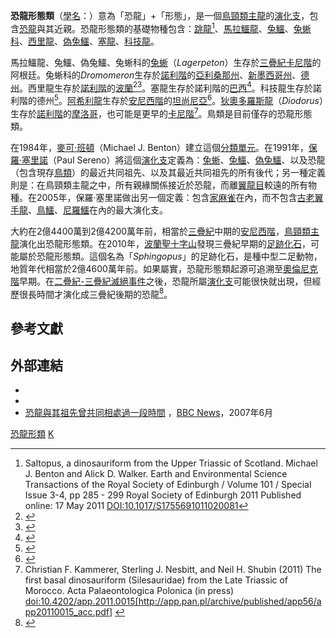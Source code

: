 {{Distinguish|恐龍型類}}
{{Automatic Taxobox
| fossil_range = {{fossil range|earliest=249|245|0}}[[三疊紀|三疊紀]]中期（或早期）→ [[全新世|現代]]
| image = Lagosuchus Talampayensis.png
| image_upright = 1.15
| image_caption = [[兔鱷屬|塔兰佩雅兔鳄]]（''Lagosuchus talampayensis''）的骨架復原模型
| taxon = Dinosauromorpha
| authority = [[麥可·班頓|Benton]], 1985
| subdivision_ranks = [[演化支|演化支]]
| subdivision = 
* [[灭绝|†]][[兔蜥科|兔蜥科]] Lagerpetonidae?
* [[恐龍型類|恐龍型類]] Dinosauriformes
}}

'''恐龍形態類'''（[[學名|學名]]：{{lang|la|Dinosauromorpha}}）意為「恐龍」+「形態」，是一個[[鳥頸類主龍|鳥頸類主龍]]的[[演化支|演化支]]，包含[[恐龍|恐龍]]與其近親。恐龍形態類的基礎物種包含：[[跳龍|跳龍]]<ref>Saltopus, a dinosauriform from the Upper Triassic of Scotland. Michael J. Benton and Alick D. Walker. Earth and Environmental Science Transactions of the Royal Society of Edinburgh / Volume 101 / Special Issue 3-4, pp 285 - 299 Royal Society of Edinburgh 2011 Published online: 17 May 2011 DOI:10.1017/S1755691011020081</ref>、[[馬拉鱷龍|馬拉鱷龍]]、[[兔鱷|兔鱷]]、[[兔蜥科|兔蜥科]]、[[西里龍|西里龍]]、[[偽兔鱷|偽兔鱷]]、[[塞龍|塞龍]]、[[科技龍|科技龍]]。

馬拉鱷龍、兔鱷、偽兔鱷、兔蜥科的[[兔蜥|兔蜥]]（''Lagerpeton''）生存於[[三疊紀|三疊紀]][[卡尼階|卡尼階]]的阿根廷。兔蜥科的''Dromomeron''生存於[[諾利階|諾利階]]的[[亞利桑那州|亞利桑那州]]、[[新墨西哥州|新墨西哥州]]、[[德克薩斯州|德州]]。西里龍生存於[[諾利階|諾利階]]的[[波蘭|波蘭]]<ref name=RIetal07>{{cite journal |last=Irmis |first=Randall B. |coauthors=Nesbitt, Sterling J.; Padian, Kevin; Smith, Nathan D.; Turner, Alan H.; Woody, Daniel; and Downs, Alex |year=2007 |title=A Late Triassic dinosauromorph assemblage from New Mexico and the rise of dinosaurs |journal=Science |volume=317 |pages=358–361 |doi=10.1126/science.1143325 |pmid=17641198 |issue=5836}}</ref><ref name=SNetal09>{{cite journal |last=Nesbitt |first=Sterling J. |coauthors=Irmis, Randall B.; Parker, William G.; Smith, Nathan D.; Turner, Alan H.; and Rowe, Timothy |year=2009 |title=Hindlimb osteology and distribution of basal dinosauromorphs from the Late Triassic of North America |journal=Journal of Vertebrate Paleontology |volume=29 |issue=2 |unused_data=|pages=498–516}}</ref>。塞龍生存於諾利階的[[巴西|巴西]]<ref name=FL06>{{cite journal |last=Ferigolo |first=J. |coauthors=and Langer, M.C. |year=2006 |url=http://www.journalsonline.tandf.co.uk/(ciigzuqwmoomny2lspjqn155)/app/home/contribution.asp?referrer=parent&backto=issue,3,14;journal,1,8;linkingpublicationresults,1:300240,1 |title=A Late Triassic dinosauriform from south Brazil and the origin of the ornithischian predentary bone |journal=Historical Biology |volume=19 |issue=1 |pages=1–11 |access-date=2010-02-04 |archive-date=2019-09-19 |archive-url=https://web.archive.org/web/20190919070422/http://www.journalsonline.tandf.co.uk/(ciigzuqwmoomny2lspjqn155)/app/home/contribution.asp?referrer=parent&backto=issue,3,14;journal,1,8;linkingpublicationresults,1:300240,1 |dead-url=yes }}</ref>。科技龍生存於諾利階的德州<ref name=NIP07>{{cite journal |last=Nesbitt |first=Sterling J. |coauthors= Irmis, Randall B.; and Parker, William G. |year=2007 |title=A critical re-evaluation of the Late Triassic dinosaur taxa of North America |journal=Journal of Systematic Palaeontology |volume=5 |issue=2 |pages=209–243 |doi=10.1017/S1477201907002040 }}</ref>。[[阿希利龍|阿希利龍]]生存於[[安尼西階|安尼西階]]的[[坦尚尼亞|坦尚尼亞]]<ref name=Netal10>{{cite journal |last=Nesbitt |first=S.J. |coauthors=Sidor, C.A.; Irmis, R.B.; Angielczyk, K.D.; Smith, R.M.H.; and Tsuji, L.M.A. |year=2010 |title=Ecologically distinct dinosaurian sister group shows early diversification of Ornithodira |journal=Nature |pmid=20203608 |volume=464 |issue=7285 |pages=95–98 |doi=10.1038/nature08718}}</ref>。[[狄奧多羅斯龍|狄奧多羅斯龍]]（''Diodorus''）生存於[[諾利階|諾利階]]的[[摩洛哥|摩洛哥]]，也可能是更早的[[卡尼階|卡尼階]]<ref>Christian F. Kammerer, Sterling J. Nesbitt, and Neil H. Shubin (2011)
The first basal dinosauriform (Silesauridae) from the Late Triassic of
Morocco. Acta Palaeontologica Polonica (in press) doi:10.4202/app.2011.0015[http://app.pan.pl/archive/published/app56/app20110015_acc.pdf] {{Wayback|url=http://app.pan.pl/archive/published/app56/app20110015_acc.pdf |date=20120314081715 }}</ref>。鳥類是目前僅存的恐龍形態類。

在1984年，[[麥可·班頓|麥可·班頓]]（Michael J. Benton）建立這個[[分類單元|分類單元]]。在1991年，[[保羅·塞里諾|保羅·塞里諾]]（Paul Sereno）將這個[[演化支|演化支]]定義為：[[兔蜥|兔蜥]]、[[兔鱷|兔鱷]]、[[偽兔鱷|偽兔鱷]]、以及恐龍（包含現存[[鳥類|鳥類]]）的最近共同祖先、以及其最近共同祖先的所有後代；另一種定義則是：在鳥頸類主龍之中，所有親緣關係接近於恐龍，而離[[翼龍目|翼龍目]]較遠的所有物種。在2005年，保羅·塞里諾做出另一個定義：包含[[家麻雀|家麻雀]]在內，而不包含[[翼手龍|古老翼手龍]]、[[鳥鱷|鳥鱷]]、[[尼羅鱷|尼羅鱷]]在內的最大演化支。

大約在2億4400萬到2億4200萬年前，相當於[[三疊紀|三疊紀]]中期的[[安尼西階|安尼西階]]，[[鳥頸類主龍|鳥頸類主龍]]演化出恐龍形態類。在2010年，[[波蘭|波蘭]][[聖十字山|聖十字山]]發現三疊紀早期的[[足跡化石|足跡化石]]，可能屬於恐龍形態類。這個名為「''Sphingopus''」的足跡化石，是種中型二足動物，地質年代相當於2億4600萬年前。如果屬實，恐龍形態類起源可追溯至[[奧倫尼克階|奧倫尼克階]]早期。在[[二疊紀-三疊紀滅絕事件|二疊紀-三疊紀滅絕事件]]之後，恐龍所屬[[演化支|演化支]]可能很快就出現，但經歷很長時間才演化成三疊紀後期的恐龍<ref name=BNB10>{{cite journal |last=Brusatte |first=S.L. |coauthors=Niedźwiedzki, G.; and Butler, R.J. |year=2010 |title=Footprints pull origin and diversification of dinosaur stem lineage deep into Early Triassic |journal=Proceedings of the Royal Society B |pmid=20926435 |volume=278 |issue=1708 |pages=1107–1113 |doi=10.1098/rspb.2010.1746 |pmc=3049033}}</ref>。

== 參考文獻 ==
{{reflist}}

== 外部連結 ==
* {{Commonscat-inline|Dinosauromorpha}}
* {{Wikispecies-inline|Dinosauromorpha}}
* [http://news.bbc.co.uk/1/hi/sci/tech/6906603.stm 恐龍與其祖先曾共同相處過一段時間] {{Wayback|url=http://news.bbc.co.uk/1/hi/sci/tech/6906603.stm |date=20170730214545 }}，[[BBC_News|BBC News]]，2007年6月

{{主龍形下綱|A.}}
{{Portal bar|恐龙|灭绝与濒危物种|兩棲爬行動物|動物|生物学}}
{{Taxonbar|from=Q616657}}

[[Category:恐龍形類|]]
[[Category:1985年描述的分類群|K]]